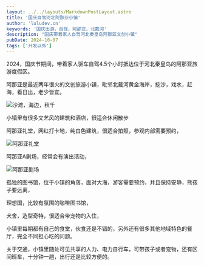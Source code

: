 ```yaml
---
layout: ../../layouts/MarkdownPostLayout.astro
title: '国庆自驾河北阿那亚小镇'
author: 'luludev.cn'
keywords: '国庆出游，自驾，阿那亚，北戴河'
description: "国庆带着家人自驾河北秦皇岛阿那亚文创小镇"
pubDate: 2024-10-07
tags: ['开发以外']
---
```



2024，国庆节期间，带着家人驱车自驾4.5个小时抵达位于河北秦皇岛的阿那亚旅游度假区。

阿那亚是最近两年很火的文创旅游小镇，毗邻北戴河黄金海岸，挖沙，戏水，赶海，看日出，老少皆宜。

<Image src={lcoalImage1} alt="沙滩，海边，秋千" width={750} loading="lazy" />

小镇里有很多文艺风的建筑和酒店，很适合休闲散步

阿那亚礼堂，网红打卡地，纯白色建筑，很适合拍照，参观内部需要预约，

<Image src={lcoalImage3} alt="阿那亚礼堂" width={750} loading="lazy" />

阿那亚A剧场，经常会有演出活动，

<Image src={lcoalImage2} alt="阿那亚剧场" width={750} loading="lazy" />

孤独的图书馆，位于小镇的角落，面对大海，游客需要预约，并且保持安静，熊孩子要远离，

理想国，比较有氛围的咖啡图书馆，

犬舍，造型奇特，很适合带宠物的入住，

小镇里每期都有自己的食堂，伙食还是不错的，另外还有很多其他地域特色的餐厅，完全不同担心吃的问题。

关于交通，小镇里随处可见共享的人力、电力自行车，可带孩子或者宠物，还有区间班车，十分钟一趟，出行还是比较方便的。





